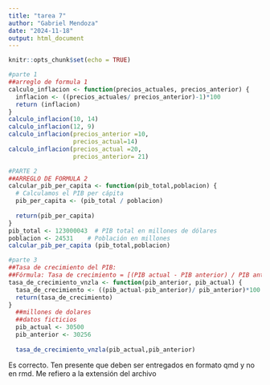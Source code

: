 ```yaml
---
title: "tarea 7"
author: "Gabriel Mendoza"
date: "2024-11-18"
output: html_document
---
```


```r
knitr::opts_chunk$set(echo = TRUE)
```

```r
#parte 1
##arreglo de formula 1
calculo_inflacion <- function(precios_actuales, precios_anterior) {
  inflacion <- ((precios_actuales/ precios_anterior)-1)*100
  return (inflacion)
}
calculo_inflacion(10, 14) 
calculo_inflacion(12, 9)
calculo_inflacion(precios_anterior =10, 
                  precios_actual=14)
calculo_inflacion(precios_actual =20, 
                  precios_anterior= 21)
```

```r
#PARTE 2
##ARREGLO DE FORMULA 2
calcular_pib_per_capita <- function(pib_total,poblacion) {
  # Calculamos el PIB per cápita
  pib_per_capita <- (pib_total / poblacion)
  
  return(pib_per_capita)
}
pib_total <- 123000043  # PIB total en millones de dólares
poblacion <- 24531    # Población en millones
calcular_pib_per_capita (pib_total,poblacion)
```

```r
#parte 3
##Tasa de crecimiento del PIB:
##Fórmula: Tasa de crecimiento = [(PIB actual - PIB anterior) / PIB anterior] * 100
tasa_de_crecimiento_vnzla <- function(pib_anterior, pib_actual) {
  tasa_de_crecimiento <- ((pib_actual-pib_anterior)/ pib_anterior)*100
  return(tasa_de_crecimiento)
}
  ##millones de dolares
  ##datos ficticios
  pib_actual <- 30500  
  pib_anterior <- 30256 
  
  tasa_de_crecimiento_vnzla(pib_actual,pib_anterior)
```

Es correcto. Ten presente que deben ser entregados en formato qmd y no en rmd. Me refiero a la extensión del archivo
  